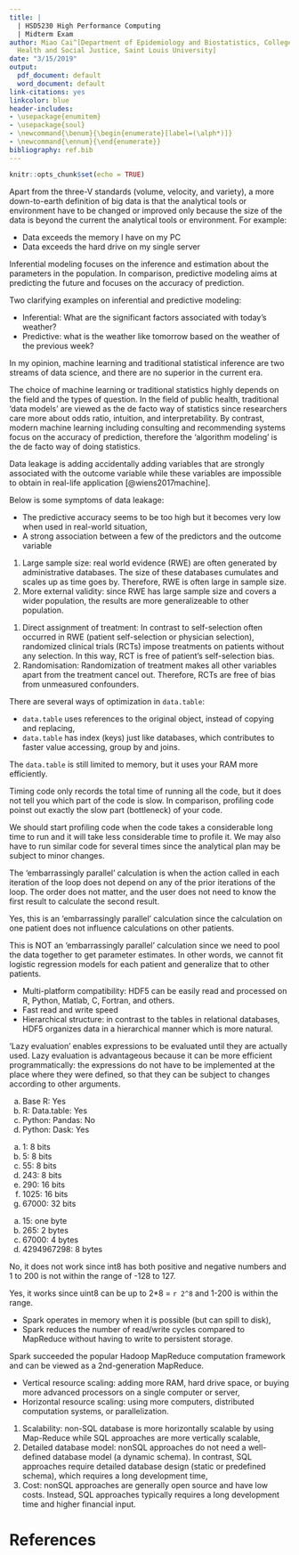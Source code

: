 ```yaml
---
title: |
  | HSD5230 High Performance Computing
  | Midterm Exam
author: Miao Cai^[Department of Epidemiology and Biostatistics, College for Public
  Health and Social Justice, Saint Louis University]
date: "3/15/2019"
output:
  pdf_document: default
  word_document: default
link-citations: yes
linkcolor: blue
header-includes:
- \usepackage{enumitem}
- \usepackage{soul}
- \newcommand{\benum}{\begin{enumerate}[label=(\alph*)]}
- \newcommand{\ennum}{\end{enumerate}}
bibliography: ref.bib
---
```


```r
knitr::opts_chunk$set(echo = TRUE)
```



**
\fbox{\begin{minipage}{\linewidth}
1)	What is the definition of big data? Although there are many possible answers here, I have communicated what I consider the right answer in class multiple times!
\end{minipage}}
**

Apart from the three-V standards (volume, velocity, and variety), a more down-to-earth definition of big data is that the analytical tools or environment have to be changed or improved only because the size of the data is beyond the current the analytical tools or environment. For example:

- Data exceeds the memory I have on my PC
- Data exceeds the hard drive on my single server





\vspace{18pt}
**
\fbox{\begin{minipage}{\linewidth}
2)	What is the difference between inferential modeling approaches versus predictive modeling approaches? Come up with a clarifying example for each modeling approach (one inferential, one predictive).
\end{minipage}}
**

Inferential modeling focuses on the inference and estimation about the parameters in the population. In comparison, predictive modeling aims at predicting the future and focuses on the accuracy of prediction.

Two clarifying examples on inferential and predictive modeling:

- Inferential: What are the significant factors associated with today's weather?
- Predictive: what is the weather like tomorrow based on the weather of the previous week?




\vspace{18pt}
**
\fbox{\begin{minipage}{\linewidth}
3)	Is machine learning superior to traditional approaches to statistical inference? When would you use machine learning versus traditional approaches to statistics? Give specific reasons to support your answer.
\end{minipage}}
**

In my opinion, machine learning and traditional statistical inference are two streams of data science, and there are no superior in the current era.

The choice of machine learning or traditional statistics highly depends on the field and the types of question. In the field of public health, traditional 'data models' are viewed as the de facto way of statistics since researchers care more about odds ratio, intuition, and interpretability. By contrast, modern machine learning including consulting and recommending systems focus on the accuracy of prediction, therefore the 'algorithm modeling' is the de facto way of doing statistics.




\vspace{18pt}
**
\fbox{\begin{minipage}{\linewidth}
4)	Define the term ‘data leakage’ in the context of health care analytics (predictive models specifically). What are the symptoms of data leakage?
\end{minipage}}
**

Data leakage is adding accidentally adding variables that are strongly associated with the outcome variable while these variables are impossible to obtain in real-life application [@wiens2017machine].

Below is some symptoms of data leakage:

- The predictive accuracy seems to be too high but it becomes very low when used in real-world situation,
- A strong association between a few of the predictors and the outcome variable





\vspace{18pt}
**
\fbox{\begin{minipage}{\linewidth}
5)	Explain 2 strengths of real world evidence compared with randomized clinical trials. 
\end{minipage}}
**

1. Large sample size: real world evidence (RWE) are often generated by administrative databases. The size of these databases cumulates and scales up as time goes by. Therefore, RWE is often large in sample size.
2. More external validity: since RWE has large sample size and covers a wider population, the results are more generalizeable to other population.






\vspace{18pt}
**
\fbox{\begin{minipage}{\linewidth}
6)	Explain 2 strengths of randomized clinical trials compared to real world evidence.
\end{minipage}}
**

1. Direct assignment of treatment: In contrast to self-selection often occurred in RWE (patient self-selection or physician selection), randomized clinical trials (RCTs) impose treatments on patients without any selection. In this way, RCT is free of patient's self-selection bias.
2. Randomisation: Randomization of treatment makes all other variables apart from the treatment cancel out. Therefore, RCTs are free of bias from unmeasured confounders.






\vspace{18pt}
**
\fbox{\begin{minipage}{\linewidth}
7)	The data.table package in R allows us to work on larger datasets than using base R or dplyr. Why/how does data.table allow us to work on larger data? Isn’t data.table still limited to memory? 
\end{minipage}}
**

There are several ways of optimization in `data.table`:

- `data.table` uses references to the original object, instead of copying and replacing,
- `data.table` has index (keys) just like databases, which contributes to faster value accessing, group by and joins.

The `data.table` is still limited to memory, but it uses your RAM more efficiently.







\vspace{18pt}
**
\fbox{\begin{minipage}{\linewidth}
8)	What does is the difference between timing your code and profiling your code? 
\end{minipage}}
**

Timing code only records the total time of running all the code, but it does not tell you which part of the code is slow. In comparison, profiling code poinst out exactly the slow part (bottleneck) of your code.






\vspace{18pt}
**
\fbox{\begin{minipage}{\linewidth}
9)	When should we start profiling (or timing) our code? 
\end{minipage}}
**

We should start profiling code when the code takes a considerable long time to run and it will take less considerable time to profile it. We may also have to run similar code for several times since the analytical plan may be subject to minor changes.






\vspace{18pt}
**
\fbox{\begin{minipage}{\linewidth}
10)	Define ‘embarrassingly parallel’ calculations.
\end{minipage}}
**

The ‘embarrassingly parallel’ calculation is when the action called in each iteration of the loop does not depend on any of the prior iterations of the loop. The order does not matter, and the user does not need to know the first result to calculate the second result.





\vspace{18pt}
**
\fbox{\begin{minipage}{\linewidth}
11)	Consider the following example: I have longitudinal medication data on 1 million patients in a healthcare system. I wish to calculate each patient’s medication adherence for every year (a simple summary of how good each patient is at taking their medication). Is this an example of an ‘embarrassingly parallel’ calculation? Why or why not?
\end{minipage}}
**

Yes, this is an ‘embarrassingly parallel’ calculation since the calculation on one patient does not influence calculations on other patients.







\vspace{18pt}
**
\fbox{\begin{minipage}{\linewidth}
12)	Consider the following example: I have longitudinal medication adherence measures on 1 million patients in a healthcare system. I wish to fit a logistic regression to see if medication adherence predicts mortality among these patients. Is this an example of an ‘embarrassingly parallel’ calculation? Why or why not? 
\end{minipage}}
**

This is NOT an ‘embarrassingly parallel’ calculation since we need to pool the data together to get parameter estimates. In other words, we cannot fit logistic regression models for each patient and generalize that to other patients.






\vspace{18pt}
**
\fbox{\begin{minipage}{\linewidth}
13)	HDF5 data stores are one method to storing data on disk when using Pandas. Name 3 advantages HDF5 data stores have over structured text (like CSV) files when using Pandas:
\end{minipage}}
**

- Multi-platform compatibility: HDF5 can be easily read and processed on R, Python, Matlab, C, Fortran, and others.
- Fast read and write speed
- Hierarchical structure: in contrast to the tables in relational databases, HDF5 organizes data in a hierarchical manner which is more natural.






\vspace{18pt}
**
\fbox{\begin{minipage}{\linewidth}
14)	What does ‘lazy evaluation’ mean? Why is that advantageous? 
\end{minipage}}
**

‘Lazy evaluation’ enables expressions to be evaluated until they are actually used. Lazy evaluation is advantageous because it can be more efficient programmatically: the expressions do not have to be implemented at the place where they were defined, so that they can be subject to changes according to other arguments.







\vspace{18pt}
**
\fbox{\begin{minipage}{\linewidth}
15)	Do the following frameworks generally use lazy evaluation in most of their functionality (yes or no)?
\benum
\item	Base R
\item	R: Data.table
\item	Python: Pandas
\item	Python: Dask
\ennum
\end{minipage}}
**

(a) Base R: Yes
(a) R: Data.table: Yes
(a) Python: Pandas: No
(a) Python: Dask: Yes







\vspace{18pt}
**
\fbox{\begin{minipage}{\linewidth}
16)	What is the smallest number of bits (not bytes!) you can use to represent the following numbers (presume you don’t need negative numbers, these are unsigned)?
\benum
\item	1
\item	5
\item	55
\item	243
\item	290
\item	1025
\item	67000
\ennum
\end{minipage}}
**

(a)	1: 8 bits
(a)	5: 8 bits
(a)	55: 8 bits
(a)	243: 8 bits
(a)	290: 16 bits
(a)	1025: 16 bits
(a)	67000: 32 bits





\vspace{18pt}
**
\fbox{\begin{minipage}{\linewidth}
17)	What is the smallest number of bytes you can use to represent the following numbers (presume you don’t need negative numbers, these are unsigned)?
\benum
\item	15
\item	265
\item	67000
\item	4294967298
\ennum
\end{minipage}}
**

(a)	15: one byte
(a)	265: 2 bytes
(a)	67000: 4 bytes
(a)	4294967298: 8 bytes


\vspace{18pt}
**
\fbox{\begin{minipage}{\linewidth}
18)	Consider a dataset where I have hospital ID’s that range from 1 to 200. If I am using Pandas and I wish to manually compress the data by downcasting the numeric data types, can I use int8 to represent this data? Why or why not? 
\end{minipage}}
**

No, it does not work since int8 has both positive and negative numbers and 1 to 200 is not within the range of -128 to 127.



\vspace{18pt}
**
\fbox{\begin{minipage}{\linewidth}
19)	Consider a dataset where I have hospital ID’s that range from 1 to 200. If I am using Pandas and I wish to manually compress the data by downcasting the numeric data types, can I use uint8 to represent this data? Why or why not? 
\end{minipage}}
**

Yes, it works since uint8 can be up to 2*8 = `r 2^8` and 1-200 is within the range.





\vspace{18pt}
**
\fbox{\begin{minipage}{\linewidth}
20)	What are the two primary reasons Spark is faster than Hadoop? 
\end{minipage}}
**

- Spark operates in memory when it is possible (but can spill to disk),
- Spark reduces the number of read/write cycles compared to MapReduce without having to write to persistent storage.






\vspace{18pt}
**
\fbox{\begin{minipage}{\linewidth}
21)	Hadoop uses the Hadoop distributed file system (HDFS) to solve the distributed data problem, and uses MapReduce to solve the distributed analytic problem. Which of these two aspects of Hadoop does Spark replace/replicate? 
\end{minipage}}
**

Spark succeeded the popular Hadoop MapReduce computation framework and can be viewed as a 2nd-generation MapReduce.







\vspace{18pt}
**
\fbox{\begin{minipage}{\linewidth}
22)	Define vertical versus horizontal resource scaling in high performance computing. 
\end{minipage}}
**

- Vertical resource scaling: adding more RAM, hard drive space, or buying more advanced processors on a single computer or server,
- Horizontal resource scaling: using more computers, distributed computation systems, or parallelization.






\vspace{18pt}
**
\fbox{\begin{minipage}{\linewidth}
23)	Name 3 differences between SQL and NoSQL approaches to data storage. 
\end{minipage}}
**

1. Scalability: non-SQL database is more horizontally scalable by using Map-Reduce while SQL approaches are more vertically scalable,
2. Detailed database model: nonSQL approaches do not need a well-defined database model (a dynamic schema). In contrast, SQL approaches require detailed database design (static or predefined schema), which requires a long development time,
3. Cost: nonSQL approaches are generally open source and have low costs. Instead, SQL approaches typically requires a long development time and higher financial input.








References{-}
==========